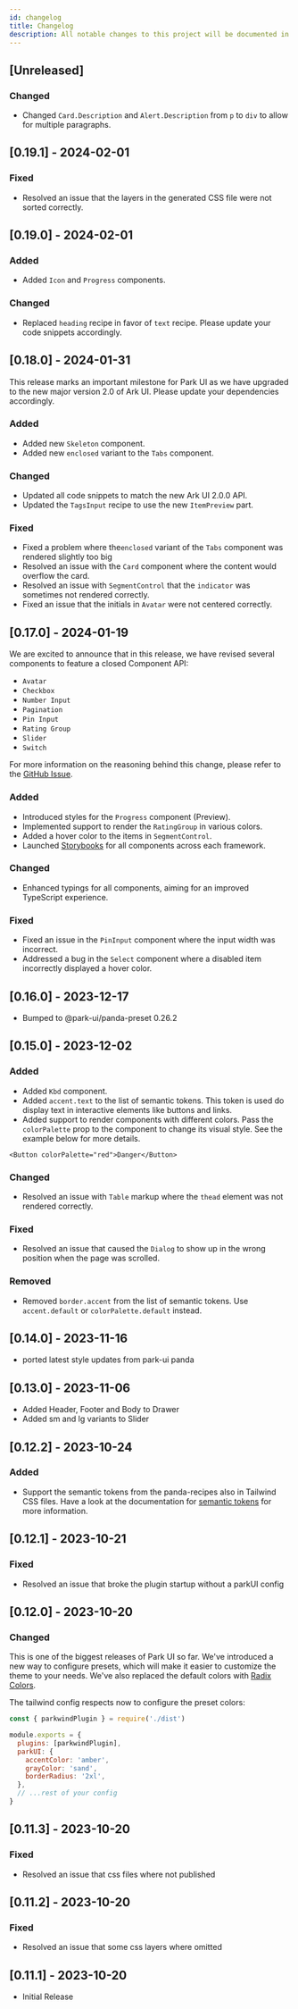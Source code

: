 ```yaml
---
id: changelog
title: Changelog
description: All notable changes to this project will be documented in this file.
---
```


## [Unreleased]

### Changed

- Changed `Card.Description` and `Alert.Description` from `p` to `div` to allow for multiple paragraphs.

## [0.19.1] - 2024-02-01

### Fixed

- Resolved an issue that the layers in the generated CSS file were not sorted correctly.

## [0.19.0] - 2024-02-01

### Added

- Added `Icon` and `Progress` components.

### Changed

- Replaced `heading` recipe in favor of `text` recipe. Please update your code snippets accordingly.

## [0.18.0] - 2024-01-31

This release marks an important milestone for Park UI as we have upgraded to the new major version 2.0 of Ark UI. Please
update your dependencies accordingly.

### Added

- Added new `Skeleton` component.
- Added new `enclosed` variant to the `Tabs` component.

### Changed

- Updated all code snippets to match the new Ark UI 2.0.0 API.
- Updated the `TagsInput` recipe to use the new `ItemPreview` part.

### Fixed

- Fixed a problem where the`enclosed` variant of the `Tabs` component was rendered slightly too big
- Resolved an issue with the `Card` component where the content would overflow the card.
- Resolved an issue with `SegmentControl` that the `indicator` was sometimes not rendered correctly.
- Fixed an issue that the initials in `Avatar` were not centered correctly.

## [0.17.0] - 2024-01-19

We are excited to announce that in this release, we have revised several components to feature a closed Component API:

- `Avatar`
- `Checkbox`
- `Number Input`
- `Pagination`
- `Pin Input`
- `Rating Group`
- `Slider`
- `Switch`

For more information on the reasoning behind this change, please refer to the
[GitHub Issue](https://github.com/cschroeter/park-ui/issues/144).

### Added

- Introduced styles for the `Progress` component (Preview).
- Implemented support to render the `RatingGroup` in various colors.
- Added a hover color to the items in `SegmentControl`.
- Launched [Storybooks](https://github.com/cschroeter/park-ui/tree/main/components) for all components across each
  framework.

### Changed

- Enhanced typings for all components, aiming for an improved TypeScript experience.

### Fixed

- Fixed an issue in the `PinInput` component where the input width was incorrect.
- Addressed a bug in the `Select` component where a disabled item incorrectly displayed a hover color.

## [0.16.0] - 2023-12-17

- Bumped to @park-ui/panda-preset 0.26.2

## [0.15.0] - 2023-12-02

### Added

- Added `Kbd` component.
- Added `accent.text` to the list of semantic tokens. This token is used do display text in interactive elements like
  buttons and links.
- Added support to render components with different colors. Pass the `colorPalette` prop to the component to change its
  visual style. See the example below for more details.

```tsx
<Button colorPalette="red">Danger</Button>
```

### Changed

- Resolved an issue with `Table` markup where the `thead` element was not rendered correctly.

### Fixed

- Resolved an issue that caused the `Dialog` to show up in the wrong position when the page was scrolled.

### Removed

- Removed `border.accent` from the list of semantic tokens. Use `accent.default` or `colorPalette.default` instead.

## [0.14.0] - 2023-11-16

- ported latest style updates from park-ui panda

## [0.13.0] - 2023-11-06

- Added Header, Footer and Body to Drawer
- Added sm and lg variants to Slider

## [0.12.2] - 2023-10-24

### Added

- Support the semantic tokens from the panda-recipes also in Tailwind CSS files. Have a look at the documentation for
  [semantic tokens](https://park-ui.com/docs/tailwind/overview/semantic-tokens) for more information.

## [0.12.1] - 2023-10-21

### Fixed

- Resolved an issue that broke the plugin startup without a parkUI config

## [0.12.0] - 2023-10-20

### Changed

This is one of the biggest releases of Park UI so far. We've introduced a new way to configure presets, which will make
it easier to customize the theme to your needs. We've also replaced the default colors with
[Radix Colors](https://www.radix-ui.com/colors).

The tailwind config respects now to configure the preset colors:

```js
const { parkwindPlugin } = require('./dist')

module.exports = {
  plugins: [parkwindPlugin],
  parkUI: {
    accentColor: 'amber',
    grayColor: 'sand',
    borderRadius: '2xl',
  },
  // ...rest of your config
}
```

## [0.11.3] - 2023-10-20

### Fixed

- Resolved an issue that css files where not published

## [0.11.2] - 2023-10-20

### Fixed

- Resolved an issue that some css layers where omitted

## [0.11.1] - 2023-10-20

- Initial Release
